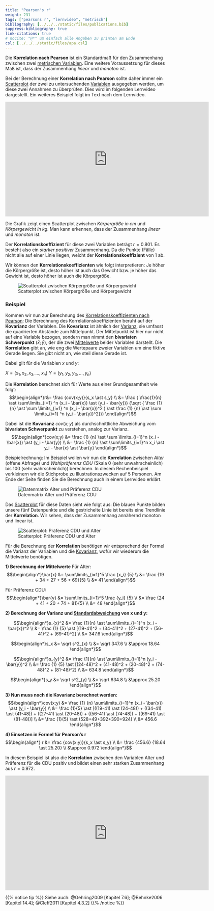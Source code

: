 ```yaml
---
title: "Pearson's r"
weight: 231
tags: ["pearsons r", "lernvideo", "metrisch"]
bibliography: [../../../static/files/publications.bib]
suppress-bibliography: true
link-citations: true
# nocite: "@*" um einfach alle Angaben zu printen am Ende
csl: [../../../static/files/apa.csl]
---
```


Die **Korrelation nach Pearson** ist ein Standardmaß für den Zusammenhang zwischen zwei [metrischen Variablen](../../../glossar/metrischesskalenniveau/index.html). Eine weitere Voraussetzung für dieses Maß ist, dass der Zusammenhang *linear* und *monoton* ist.

Bei der Berechnung einer **Korrelation nach Pearson** sollte daher immer ein [Scatterplot](../../../glossar/scatterplot/index.html) der zwei zu untersuchenden [Variablen](../../../glossar/variable/index.html) ausgegeben werden, um diese zwei Annahmen zu überprüfen. Dies wird im folgenden Lernvideo dargestellt. Ein weiteres Beispiel folgt im Text nach dem Lernvideo.

<center>
<iframe src="https://player.vimeo.com/video/506077330?quality=720p&dnt=1" width="640" height="360" frameborder="0" allow="autoplay; fullscreen; picture-in-picture" allowfullscreen referrerpolicy="noreferrer"></iframe>
</center>

Die Grafik zeigt einen Scatterplot zwischen *Körpergröße in cm* und *Körpergewicht in kg*. Man kann erkennen, dass der Zusammenhang *linear* und *monoton* ist. 

Der **Korrelationskoeffizient** für diese zwei Variablen beträgt $r = 0.801$. Es besteht also ein *starker positiver* Zusammenhang. Da die Punkte (Fälle) nicht alle auf einer Linie liegen, weicht der **Korrelationskoeffizient** von $1$ ab.

Wir können den **Korrelationskoeffizienten** wie folgt interpretieren: Je höher die Körpergröße ist, desto höher ist auch das Gewicht bzw. je höher das Gewicht ist, desto höher ist auch die Körpergröße.

![Scatterplot zwischen Körpergröße und Körpergewicht](../images/korrelation3.png)

### Beispiel
Kommen wir nun zur Berechnung des [Korrelationskoeffizienten nach Pearson](../../../glossar/pearsonsr/index.html): Die Berechnung des Korrelationskoeffizienten beruht auf der **Kovarianz** der Variablen. Die **Kovarianz** ist ähnlich der [Varianz](../../../glossar/varianz/index.html), sie umfasst die quadrierten Abstände zum Mittelpunkt. Der Mittelpunkt ist hier nur nicht auf eine Variable bezogen, sondern man nimmt den **bivariaten Schwerpunkt** $(\bar{x}; \bar{y})$, der die zwei [Mittelwerte](../../../glossar/mittelwert/index.html) beider Variablen darstellt. Die **Korrelation** gibt an, wie eng die Wertepaare zweier Variablen um eine fiktive Gerade liegen. Sie gibt nicht an, wie steil diese Gerade ist. 

Dabei gilt für die Variablen $x$ und $y$:

$X = (x_1, x_2, x_3, ..., x_n)$
$Y = (y_1, y_2, y_3, ..., y_n)$

Die **Korrelation** berechnet sich für Werte aus einer Grundgesamtheit wie folgt:
$$\begin{align*}r&= \frac {cov(x;y)}{s_x \ast s_y} \\ &= \frac { \frac{1}{n} \ast \sum\limits_{i=1} ^n (x_i - \bar{x}) \ast (y_i - \bar{y})} {\sqrt { \frac {1} {n} \ast \sum \limits_{i=1} ^n (x_i - \bar{x})^2 ) \ast \frac {1} {n} \ast \sum \limits_{i=1} ^n (y_i - \bar{y})^2})} \end{align*}$$

Dabei ist die **Kovarianz** $cov(x;y)$ als durchschnittliche Abweichung vom **bivariaten Schwerpunkt** zu verstehen, analog zur Varianz.
$$\begin{align*}cov(x;y) &= \frac {1} {n} \ast \sum \limits_{i=1}^n (x_i - \bar{x}) \ast (y_i - \bar{y}) \\ &= \frac {1} {n} \ast \sum\limits_{i=1}^n x_i \ast y_i - \bar{x} \ast \bar{y} \end{align*}$$

Beispielrechnung: Im Beispiel wollen wir nun die **Korrelation** zwischen *Alter* (offene Abfrage) und *Wahlpräferenz CDU* (Skala 0 (sehr unwahrscheinlich) bis 100 (sehr wahrscheinlich)) berechnen. In diesem Rechenbeispiel verkleinern wir die Stichprobe zu Illustrationszwecken auf 5 Personen. Am Ende der Seite finden Sie die Berechnung auch in einem Lernvideo erklärt.

![Datenmatrix Alter und Präferenz CDU](../images/korrelation-datentabelle.png)

Das [Scatterplot](../../../glossar/scatterplot/index.html) für diese Daten sieht wie folgt aus: Die blauen Punkte bilden unsere fünf Datenpunkte und die gestrichelte Linie ist bereits eine Trendlinie der **Korrelation**. Wir sehen, dass der Zusammenhang annähernd monoton und linear ist.

![Scatterplot: Präferenz CDU und Alter](../images/korrelation-plot.png)

Für die Berechnung der **Korrelation** benötigen wir entsprechend der Formel die Varianz der Variablen und die [Kovarianz](../../../glossar/kovarianz/index.html), wofür wir wiederum die Mittelwerte benötigen.

**1) Berechnung der Mittelwerte**
Für Alter:
$$\begin{align*}\bar{x} &= \sum\limits_{i=1}^5 \frac {x_i} {5} \\ &= \frac {19 + 34 + 27 + 56 + 69}{5} \\ &= 41 \end{align*}$$

Für Präferenz CDU:
$$\begin{align*}\bar{y} &= \sum\limits_{i=1}^5 \frac {y_i} {5} \\ &= \frac {24 + 41 + 20 + 74 + 81}{5} \\ &= 48 \end{align*}$$

**2) Berechnung der Varianz und [Standardabweichung](../../../glossar/standardabweichung/index.html) von x und y:**
<br>

$$\begin{align*}s_{x}^2 &= \frac {1}{n} \ast \sum\limits_{i=1}^n (x_i - \bar{x})^2 \\ &= \frac {1} {5} \ast [(19-41)^2 + (34-41)^2 + (27-41)^2 + (56-41)^2 + (69-41)^2] \\ &= 347.6 \end{align*}$$

$$\begin{align*}s_x &= \sqrt s^2_{x} \\ &= \sqrt 347.6 \\ &\approx 18.64 \end{align*}$$

$$\begin{align*}s_{y}^2 &= \frac {1}{n} \ast \sum\limits_{i=1}^n (y_i - \bar{y})^2 \\ &= \frac {1} {5} \ast [(24-48)^2 + (41-48)^2 + (20-48)^2 + (74-48)^2 + (81-48)^2] \\ &= 634.8 \end{align*}$$ 

$$\begin{align*}s_y &= \sqrt s^2_{y} \\ &= \sqrt 634.8 \\ &\approx 25.20 \end{align*}$$

**3) Nun muss noch die Kovarianz berechnet werden:**
$$\begin{align*}cov(x;y) &= \frac {1} {n} \sum\limits_{i=1}^n (x_i - \bar{x}) \ast (y_i - \bar{y}) \\ &= \frac {1}{5} \ast [((19-41) \ast (24-48)) + ((34-41) \ast (41-48)) + ((27-41) \ast (20-48)) + ((56-41) \ast (74-48)) + ((69-41) \ast (81-48))] \\ &= \frac {1}{5} \ast (528+49+392+390+924) \\ &= 456.6 \end{align*}$$

**4) Einsetzen in Formel für Pearson's r**
$$\begin{align*} r &= \frac {cov(x;y)}{s_x \ast s_y} \\ &= \frac {456.6} {18.64 \ast 25.20} \\ &\approx 0.972 \end{align*}$$

In diesem Beispiel ist also die **Korrelation** zwischen den Variablen Alter und Präferenz für die CDU positiv und bildet einen sehr starken Zusammenhang aus $r=0.972$.

<center>
<iframe src="https://player.vimeo.com/video/506077587" width="640" height="360" frameborder="0" allow="autoplay; fullscreen; picture-in-picture" allowfullscreen referrerpolicy="noreferrer"></iframe>
</center>

{{% notice tip %}}
Siehe auch: @Gehring2009 [Kapitel 7.6]; @Behnke2006 [Kapitel 14.4]; @Cleff2011 [Kapitel 4.3.2]
{{% /notice %}}
